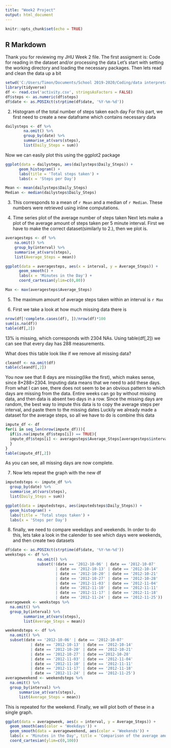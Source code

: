 ---
title: "Week2 Project"
output: html_document
---

```{r setup, include=FALSE}
knitr::opts_chunk$set(echo = TRUE)
```

## R Markdown

Thank you for reviewing my JHU Week 2 file. 
The first assigment is: Code for reading in the dataset and/or processing the data
Let's start with setting the working directory and loading the necessary packages.
Then lets read and clean the data up a bit


```{r, results='hide'}
setwd('C:/Users/Timon/Documents/School 2019-2020/Coding/data interpretation')
library(tidyverse)
df <- read.csv('activity.csv', stringsAsFactors = FALSE)
df$steps <- as.numeric(df$steps)
df$date <- as.POSIXct(strptime(df$date, '%Y-%m-%d'))

```

2. Histogram of the total number of steps taken each day
For this part, we first need to create a new dataframe which contains necessary data

```{r}
dailysteps <- df %>%
        na.omit() %>%
        group_by(date) %>%
        summarise_at(vars(steps),              
        list(Daily_Steps = sum))
```

Now we can easily plot this using the ggplot2 package


```{r pressure}
ggplot(data = dailysteps, aes(dailysteps$Daily_Steps)) +
      geom_histogram() +
      labs(title = 'Total steps taken') +
      labs(x = 'Steps per Day')
```

```{r, echo=FALSE}
Mean <- mean(dailysteps$Daily_Steps)
Median <- median(dailysteps$Daily_Steps)
```

3. This corresponds to a mean of `r Mean` and a median of `r Median`. These numbers were retrieved using inline computations.

4. Time series plot of the average number of steps taken
Next lets make a plot of the average amount of steps taken per 5 minute interval. First we have to make the correct dataset(similarly to 2.), then we plot is.

```{r}
averagesteps <- df %>%
    na.omit() %>%
    group_by(interval) %>%
    summarise_at(vars(steps),              
    list(Average_Steps = mean))

ggplot(data = averagesteps, aes(x = interval, y = Average_Steps)) +
      geom_smooth() +
      labs(x = 'Minutes in the Day') +
      coord_cartesian(ylim=c(0,80))
```

```{r, echo = FALSE}
Max <- max(averagesteps$Average_Steps)
```
5. The maximum amount of average steps taken within an interval is `r Max`

6. 
First we take a look at how much missing data there is
```{r}
nrow(df[!complete.cases(df), ])/nrow(df)*100
sum(is.na(df))
table(df[,2])
```
13% is missing, which corresponds with 2304 NAs. 
Using table(df[,2]) we can see that every day has 288 measurements. 

What does this table look like if we remove all missing data? 
```{r}
cleandf <- na.omit(df)
table(cleandf[,2])
```
You now see that 8 days are missing(like the first), which makes sense, since 8*288=2304. Imputing data means that we need to add these days.
From what I can see, there does not seem to be an obvious pattern to which days are missing from the data. Entire weeks can go by without missing data, and then data is absent two days in a row.
Since the missing days are random, the best way to impute this data is to copy the average steps per interval, and paste them to the missing dates
Luckily we already made a dataset for the average steps, so all we have to do is combine this data
```{r}
impute_df <- df
for(i in seq_len(nrow(impute_df))){
  if(is.na(impute_df$steps[i]) == TRUE){
  impute_df$steps[i] <- averagesteps$Average_Steps[averagesteps$interval == impute_df$interval[i]]
  } 
}
table(impute_df[,2])
```
As you can see, all missing days are now complete.

7. Now lets repeat the graph with the new df
```{r}
imputedsteps <- impute_df %>%
  group_by(date) %>%
  summarise_at(vars(steps),              
  list(Daily_Steps = sum))

ggplot(data = imputedsteps, aes(imputedsteps$Daily_Steps)) +
  geom_histogram() +
  labs(title = 'Total steps taken') +
  labs(x = 'Steps per Day')
```

8. finally, we need to compare weekdays and weekends. In order to do this, lets take a look in the calender to see which days were weekends, and then create two datasets


```{r}
df$date <- as.POSIXct(strptime(df$date, '%Y-%m-%d'))
weeksteps <- df %>%
              na.omit() %>%
              subset(!(date == '2012-10-06' | date == '2012-10-07' 
                      | date == '2012-10-13' | date == '2012-10-14'
                      | date == '2012-10-20' | date == '2012-10-21'
                      | date == '2012-10-27' | date == '2012-10-28'
                      | date == '2012-11-03' | date == '2012-11-04'
                      | date == '2012-11-10' | date == '2012-11-11'
                      | date == '2012-11-17' | date == '2012-11-18'
                      | date == '2012-11-24' | date == '2012-11-25'))
averageweek <- weeksteps %>%
  na.omit() %>%
  group_by(interval) %>%
        summarise_at(vars(steps),              
        list(Average_Steps = mean))
```
```{r, echo=FALSE}
weekendsteps <- df %>%
  na.omit() %>%
  subset(date == '2012-10-06' | date == '2012-10-07' 
           | date == '2012-10-13' | date == '2012-10-14'
           | date == '2012-10-20' | date == '2012-10-21'
           | date == '2012-10-27' | date =='2012-10-28'
           | date == '2012-11-03' | date == '2012-11-04'
           | date == '2012-11-10' | date == '2012-11-11'
           | date == '2012-11-17' | date == '2012-11-18'
           | date == '2012-11-24' | date == '2012-11-25')
averageweekend <- weekendsteps %>%
  na.omit() %>%
  group_by(interval) %>%
      summarise_at(vars(steps),              
      list(Average_Steps = mean))
```
This is repeated for the weekend. Finally, we will plot both of these in a single graph.

```{r}
ggplot(data = averageweek, aes(x = interval, y = Average_Steps)) +
  geom_smooth(aes(color = 'Weekdays')) +
  geom_smooth(data = averageweekend, aes(color = 'Weekends')) +
  labs(x = 'Minutes in the Day', title = 'Comparison of the average amount of steps') +
  coord_cartesian(ylim=c(0,100))
```

